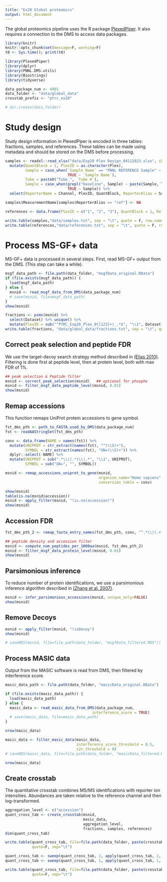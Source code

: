 ---
title: "Ex20 Global proteomics"
output: html_document
---

The global proteomics pipeline uses the R package [PlexedPiper](https://github.com/vladpetyuk/PlexedPiper). It also requires a connection to the DMS to access data packages.


```{r, echo=F}
library(knitr)
knitr::opts_chunk$set(message=F, warning=F)
t0 <- Sys.time(); print(t0)
```


```{r setup}
library(PlexedPiper)
library(dplyr)
library(PNNL.DMS.utils)
library(Biostrings)
library(tidyverse)

data_package_num <- 4901
data_folder <- "data/global_data"
crosstab_prefix <- "ptrc_ex20"

# dir.create(data_folder)

```


# Study design

Study design information in PlexedPiper is encoded in three tables: fractions, samples, and references. 
These tables can be made using metadata and should be stored on the DMS before processing.

```{r read_study_design}
samples <- readxl::read_xlsx("data/Exp20 Plex Design_04112023.xlsx", sheet = "Sheet2") %>%
  mutate(QuantBlock = 1, PlexID = as.character(Plex),
         Sample = case_when(`Sample Name` == "PNNL REFERENCE Sample" ~ "ref",
                            TRUE ~ `Sample Name`),
         Tube = paste0("Tube_", `Tube #`),
         Sample = case_when(grepl("baseline", Sample) ~ paste(Sample, Tube),
                            TRUE ~ Sample)) %>%
  select(ReporterName = Channel, PlexID, QuantBlock, ReporterAlias = Sample, MeasurementName = Tube)

samples$MeasurementName[samples$ReporterAlias == "ref"] <- NA

references <- data.frame(PlexID = c("1", "2", "3"), QuantBlock = 1, Reference = "ref")

write.table(samples,"data/samples.txt", sep = "\t", quote = F, row.names = F)
write.table(references,"data/references.txt", sep = "\t", quote = F, row.names = F)
```

# Process MS-GF+ data

MS-GF+ data is processed in several steps. First, read MS-GF+ output from the DMS. (This step can take a while).

```{r read_msgf}
msgf_data_path <- file.path(data_folder, "msgfData_original.RData")
if (file.exists(msgf_data_path)) {
  load(msgf_data_path)
} else {
  msnid <- read_msgf_data_from_DMS(data_package_num)
  # save(msnid, file=msgf_data_path)
}
show(msnid)

fractions <- psms(msnid) %>%
  select(Dataset) %>% unique() %>%
  mutate(PlexID = sub("^PTRC_Exp20_Plex_0([123]+)_.*$", "\\1", Dataset))
write.table(fractions, "data/global_data/fractions.txt", sep = "\t", quote = F)

```


## Correct peak selection and peptide FDR
We use the target-decoy search strategy method described in [(Elias 2010)](https://www.ncbi.nlm.nih.gov/pmc/articles/PMC2922680/). 
Filtering is done first at peptide level, then at protein level, both with max FDR of 1%.

```{r}
## peak selection & Peptide filter
msnid <- correct_peak_selection(msnid)   ## optional for phospho
msnid <- filter_msgf_data_peptide_level(msnid, 0.01)
show(msnid)

```


## Remap accessions

This function remaps UniProt protein accessions to gene symbol.

```{r remap_accessions}
fst_dms_pth <- path_to_FASTA_used_by_DMS(data_package_num)
fst <- readAAStringSet(fst_dms_pth)

conv <- data.frame(NAME = names(fst)) %>%
  mutate(UNIPROT = str_extract(names(fst), "^(\\S)+"),
         SYMBOL = str_extract(names(fst), "GN=(\\S)+")) %>%
  dplyr::select(-NAME) %>%
  mutate(UNIPROT = sub(".*\\|(.*)\\|.*", "\\1", UNIPROT),
         SYMBOL = sub("GN=", "", SYMBOL))

msnid <- remap_accessions_uniprot_to_gene(msnid,
                                          organism_name="Homo sapiens",
                                          conversion_table = conv)

show(msnid)
table(is.na(msnid$accession))
msnid <- apply_filter(msnid, "!is.na(accession)")
show(msnid)

```


## Accession FDR


```{r protein_level_filter }
fst_dms_pth_2 <- remap_fasta_entry_names(fst_dms_pth, conv, "^.*\\|(.+?)(-\\d+)?\\|.*")

## peptide density and accession filter
msnid <- compute_num_peptides_per_1000aa(msnid, fst_dms_pth_2)
msnid <- filter_msgf_data_protein_level(msnid, 0.01)
show(msnid)

```


## Parsimonious inference

To reduce number of protein identifications, we use a parsimonious inference algorithm described in 
[(Zhang et al. 2007)](https://www.ncbi.nlm.nih.gov/pmc/articles/PMC2810678/).

```{r parsimonious_inference}
msnid <- infer_parsimonious_accessions(msnid, unique_only=FALSE)
show(msnid)

```


## Remove Decoys

```{r}
msnid <- apply_filter(msnid, "!isDecoy")
show(msnid)

# saveRDS(msnid, file=file.path(data_folder, "msgfData_filtered.RDS"))

```


## Process MASIC data

Output from the MASIC software is read from DMS, then filtered by interference score.


```{r read_masic}
masic_data_path <- file.path(data_folder, "masicData_original.RData")

if (file.exists(masic_data_path)) {
  load(masic_data_path)
} else {
  masic_data <- read_masic_data_from_DMS(data_package_num,
                                       interference_score = TRUE)
  # save(masic_data, file=masic_data_path)
}

nrow(masic_data)
```


```{r filter_masic}
masic_data <- filter_masic_data(masic_data,
                                interference_score_threshold = 0.5,
                                s2n_threshold = 0)
# saveRDS(masic_data, file=file.path(data_folder, "masicData_filtered.RDS"))

nrow(masic_data)
```


## Create crosstab

The quantitative crosstab combines MS/MS identifications with reporter ion intensities. 
Abundances are taken relative to the reference channel and then log-transformed.


```{r create_global_gene_crosstab}
aggregation_level <- c("accession")
quant_cross_tab <- create_crosstab(msnid, 
                                   masic_data, 
                                   aggregation_level, 
                                   fractions, samples, references)
dim(quant_cross_tab)

write.table(quant_cross_tab, file=file.path(data_folder, paste(crosstab_prefix, "crosstab_global_gene_original.txt", sep="_")),
            quote=F, sep="\t")
```



```{r}
quant_cross_tab <- sweep(quant_cross_tab, 2, apply(quant_cross_tab, 2, mean, na.rm = T), FUN = '-')
quant_cross_tab <- sweep(quant_cross_tab, 1, apply(quant_cross_tab, 1, mean, na.rm = T), FUN = '-')

write.table(quant_cross_tab, file=file.path(data_folder, paste(crosstab_prefix, "crosstab_global_gene_median_centered.txt", sep="_")),
            quote=F, sep="\t")
```




```{r}


```


